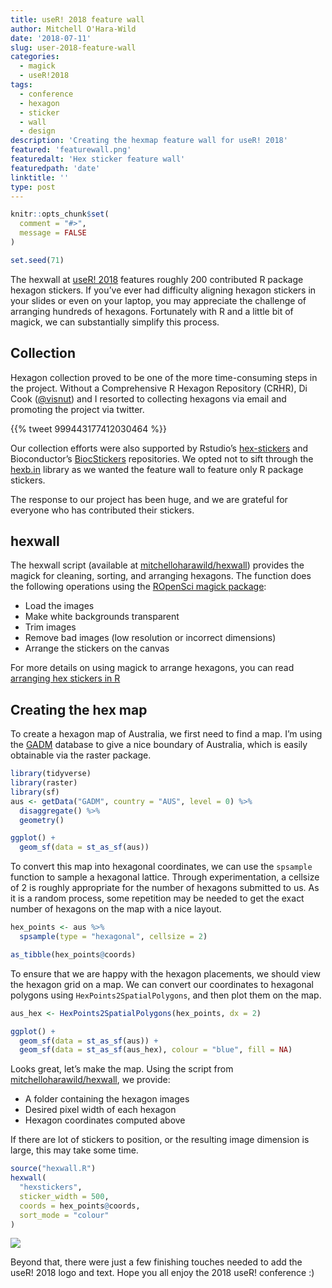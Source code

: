 ```yaml
---
title: useR! 2018 feature wall
author: Mitchell O'Hara-Wild
date: '2018-07-11'
slug: user-2018-feature-wall
categories:
  - magick
  - useR!2018
tags:
  - conference
  - hexagon
  - sticker
  - wall
  - design
description: 'Creating the hexmap feature wall for useR! 2018'
featured: 'featurewall.png'
featuredalt: 'Hex sticker feature wall'
featuredpath: 'date'
linktitle: ''
type: post
---
```

```r
knitr::opts_chunk$set(
  comment = "#>",
  message = FALSE
)

set.seed(71)
```

The hexwall at [useR! 2018](http://user2018.r-project.org/) features roughly 200 contributed R package hexagon stickers. If you've ever had difficulty aligning hexagon stickers in your slides or even on your laptop, you may appreciate the challenge of arranging hundreds of hexagons. Fortunately with R and a little bit of magick, we can substantially simplify this process.

## Collection

Hexagon collection proved to be one of the more time-consuming steps in the project. Without a Comprehensive R Hexagon Repository (CRHR), Di Cook ([\@visnut](https://twitter.com/visnut/)) and I resorted to collecting hexagons via email and promoting the project via twitter.

{{% tweet 999443177412030464 %}}

Our collection efforts were also supported by Rstudio's [hex-stickers](http://github.com/rstudio/hex-stickers) and Bioconductor's [BiocStickers](https://github.com/Bioconductor/BiocStickers) repositories. We opted not to sift through the [hexb.in](http://hexb.in/) library as we wanted the feature wall to feature only R package stickers.

The response to our project has been huge, and we are grateful for everyone who has contributed their stickers.

## hexwall
The hexwall script (available at [mitchelloharawild/hexwall](https://github.com/mitchelloharawild/hexwall)) provides the magick for cleaning, sorting, and arranging hexagons. The function does the following operations using the [ROpenSci magick package](https://github.com/ropensci/magick):

* Load the images
* Make white backgrounds transparent
* Trim images
* Remove bad images (low resolution or incorrect dimensions)
* Arrange the stickers on the canvas

For more details on using magick to arrange hexagons, you can read [arranging hex stickers in R](https://blog.mitchelloharawild.com/blog/hexwall)

## Creating the hex map
To create a hexagon map of Australia, we first need to find a map. I'm using the [GADM](https://gadm.org/) database to give a nice boundary of Australia, which is easily obtainable via the raster package.

```r
library(tidyverse)
library(raster)
library(sf)
aus <- getData("GADM", country = "AUS", level = 0) %>%
  disaggregate() %>%
  geometry()

ggplot() + 
  geom_sf(data = st_as_sf(aus))
```

To convert this map into hexagonal coordinates, we can use the `spsample` function to sample a hexagonal lattice. Through experimentation, a cellsize of 2 is roughly appropriate for the number of hexagons submitted to us. As it is a random process, some repetition may be needed to get the exact number of hexagons on the map with a nice layout.

```r
hex_points <- aus %>%
  spsample(type = "hexagonal", cellsize = 2)

as_tibble(hex_points@coords)
```

To ensure that we are happy with the hexagon placements, we should view the hexagon grid on a map. We can convert our coordinates to hexagonal polygons using `HexPoints2SpatialPolygons`, and then plot them on the map.

```r
aus_hex <- HexPoints2SpatialPolygons(hex_points, dx = 2)

ggplot() + 
  geom_sf(data = st_as_sf(aus)) + 
  geom_sf(data = st_as_sf(aus_hex), colour = "blue", fill = NA)
```

Looks great, let's make the map. Using the script from [mitchelloharawild/hexwall](https://github.com/mitchelloharawild/hexwall), we provide:

* A folder containing the hexagon images
* Desired pixel width of each hexagon
* Hexagon coordinates computed above

If there are lot of stickers to position, or the resulting image dimension is large, this may take some time.

```r
source("hexwall.R")
hexwall(
  "hexstickers",
  sticker_width = 500,
  coords = hex_points@coords,
  sort_mode = "colour"
)
```
![](/blog/2018-07-11-user-2018-feature-wall_files/final.jpg)

Beyond that, there were just a few finishing touches needed to add the useR! 2018 logo and text. Hope you all enjoy the 2018 useR! conference :)